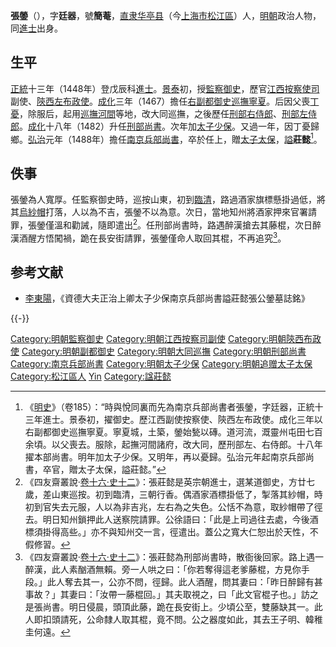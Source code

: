 {{Otheruses|other=名为张廷器的其他人物|张廷器}}
{{明清人物信息框
| 姓名 = 張鎣
| 原名 =
| 圖片名稱= 張鎣.jpg
| 圖片大小 = 300px
| 圖片說明 = 《[[松江邦彥圖|松江邦彥圖]]》之張鎣像
| 最高職務 = 資德大夫正治上卿太子少保南京兵部尚書
| 國家 = 大明
| 爵位 =
| 籍貫 = [[南直隸|直隸]][[松江府|松江府]][[華亭縣|華亭縣]]
| 族裔 = 漢族
| 旗籍 = 
| 字號 = 字廷器，號簡菴
| 室名 = 
| 諡號 = 莊懿
| 出生日期 = [[永樂|永樂]]二十一年（1423年）
| 出生地點 = 
| 逝世日期 = [[弘治|弘治]]六年（1493年）
| 逝世地點 = 
| 墓葬 =
| 配偶 =
| 親屬 = 
| 出身 = 
*正統十三年（1448年）戊辰科同進士出身
| 經歷 = 
| 著作 =
}}

'''張鎣'''（{{bd|1423年||1493年|catIdx=Zhang張}}），字'''廷器'''，號'''簡菴'''，[[南直隶|直隶]][[华亭县|华亭县]]（今[[上海市|上海市]][[松江區|松江區]]）人，[[明朝|明朝]]政治人物，同[[進士|進士]]出身。

==生平==
[[正统_(年号)|正統]]十三年（1448年）登戊辰科[[進士|進士]]。[[景泰|景泰]]初，授[[監察御史|監察御史]]，歷官[[江西|江西]][[按察使司|按察使司]]副使、[[陝西|陝西]][[左布政使|左布政使]]。[[成化|成化]]三年（1467）擔任[[右副都御史|右副都御史]][[巡撫寧夏|巡撫寧夏]]。后因父喪[[丁憂|丁憂]]，除服后，起用[[巡撫|巡撫]][[河間|河間]]等地，改大同巡撫，之後歷任[[刑部右侍郎|刑部右侍郎]]、[[刑部左侍郎|刑部左侍郎]]。[[成化|成化]]十八年（1482）升任[[刑部尚書|刑部尚書]]。次年加[[太子少保|太子少保]]。又過一年，因丁憂歸鄉。[[弘治|弘治]]元年（1488年）擔任[[南京兵部尚書|南京兵部尚書]]，卒於任上，贈[[太子太保|太子太保]]，[[謚|謚]]'''莊懿'''<ref>《[[明史|明史]]》（卷185）：“時與悅同裏而先為南京兵部尚書者張鎣，字廷器，正統十三年進士。景泰初，擢御史。歷江西副使按察使、陝西左布政使。成化三年以右副都御史巡撫寧夏。寧夏城，土築，鎣始甃以磚。道河流，溉靈州屯田七百余頃。以父喪去。服除，起撫河間諸府，改大同，歷刑部左、右侍郎。十八年擢本部尚書。明年加太子少保。又明年，再以憂歸。弘治元年起南京兵部尚書，卒官，贈太子太保，謚莊懿。”</ref>。

==佚事==
張鎣為人寬厚。任監察御史時，巡按山東，初到[[臨清|臨清]]，路過酒家旗標懸掛過低，將其[[烏紗帽|烏紗帽]]打落，人以為不吉，張鎣不以為意。次日，當地知州將酒家押來官署請罪，張鎣僅溫和勸誡，隨即遣出<ref>《四友齋叢說·[[s:四友齋叢說/卷16|卷十六·史十二]]》：張莊懿是英宗朝進士，選某道御史，方廿七歲，差山東巡按。初到臨清，三朝行香。偶酒家酒標掛低了，掣落其紗帽，時初到官失去元服，人以為非吉兆，左右為之失色。公恬不為意，取紗帽帶了徑去。明日知州鎖押此人送察院請罪。公徐語曰：「此是上司過往去處，今後酒標須掛得高些。」亦不與知州交一言，徑遣出。蓋公之寬大仁恕出於天性，不假修習。</ref>。任刑部尚書時，路遇醉漢搶去其藤棍，次日醉漢酒醒方悟闖禍，跪在長安街請罪，張鎣僅命人取回其棍，不再追究<ref>《四友齋叢說·[[s:四友齋叢說/卷16|卷十六·史十二]]》：張莊懿為刑部尚書時，散衙後回家。路上遇一醉漢，此人素酗酒無賴。旁一人哄之曰：「你若奪得這老爹藤棍，方見你手段。」此人奪去其一，公亦不問，徑歸。此人酒醒，問其妻曰：「昨日醉歸有甚事故？」其妻曰：「汝帶一藤棍回。」其夫取視之，曰「此文官棍子也。」訪之是張尚書。明日侵晨，頭頂此藤，跪在長安街上。少頃公至，雙藤缺其一。此人即扣頭請死，公命隸人取其棍，竟不問。公之器度如此，其去王子明、韓稚圭何遠。</ref>。

==参考文献==
{{wikisource|明史/卷185}}
{{Reflist}}
*[[李東陽|李東陽]]，《資德大夫正治上卿太子少保南京兵部尚書謚莊懿張公鎣墓誌銘》

{{-}}
{{start box}}
{{s-off}}
{{succession box|[[董方_(明朝)|董方]]|[[李敏_(景泰進士)|李敏]]|[[明朝大同巡撫|明朝大同巡撫]]|1475年－1476年}}
{{succession box|[[林聰|林聰]]|[[杜銘|杜銘]]|[[明朝刑部尚書|明朝刑部尚書]]|1483年－1486年}}
{{end box}}
{{正統十三年戊辰科殿試金榜}}
{{DEFAULTSORT:Zhang张}}

[[Category:明朝監察御史|Category:明朝監察御史]]
[[Category:明朝江西按察司副使|Category:明朝江西按察司副使]]
[[Category:明朝陝西布政使|Category:明朝陝西布政使]]
[[Category:明朝副都御史|Category:明朝副都御史]]
[[Category:明朝大同巡撫|Category:明朝大同巡撫]]
[[Category:明朝刑部尚書|Category:明朝刑部尚書]]
[[Category:南京兵部尚書|Category:南京兵部尚書]]
[[Category:明朝太子少保|Category:明朝太子少保]]
[[Category:明朝追赠太子太保|Category:明朝追赠太子太保]]
[[Category:松江區人|Category:松江區人]]
[[Category:张姓|Yin]]
[[Category:諡莊懿|Category:諡莊懿]]